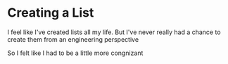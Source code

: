 # Creating a List
I feel like I've created lists all my life. But I've never really had a chance to create them from an engineering perspective

So I felt like I had to be a little more congnizant
